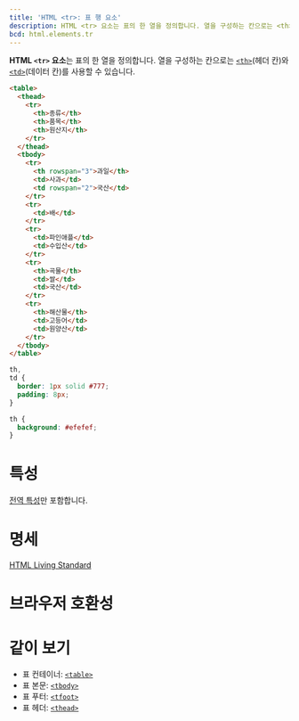 ```yaml
---
title: 'HTML <tr>: 표 행 요소'
description: HTML <tr> 요소는 표의 한 열을 정의합니다. 열을 구성하는 칸으로는 <th>(헤더 칸)와 <td>(데이터 칸)를 사용할 수 있습니다.
bcd: html.elements.tr
---
```


**HTML `<tr>` 요소**는 표의 한 열을 정의합니다. 열을 구성하는 칸으로는 [`<th>`](https://developer.mozilla.org/en-US/docs/Web/HTML/Element/th)(헤더 칸)와 [`<td>`](https://developer.mozilla.org/en-US/docs/Web/HTML/Element/td)(데이터 칸)를 사용할 수 있습니다.

<HTMLDemo height={180}>

```html
<table>
  <thead>
    <tr>
      <th>종류</th>
      <th>품목</th>
      <th>원산지</th>
    </tr>
  </thead>
  <tbody>
    <tr>
      <th rowspan="3">과일</th>
      <td>사과</td>
      <td rowspan="2">국산</td>
    </tr>
    <tr>
      <td>배</td>
    </tr>
    <tr>
      <td>파인애플</td>
      <td>수입산</td>
    </tr>
    <tr>
      <th>곡물</th>
      <td>쌀</td>
      <td>국산</td>
    </tr>
    <tr>
      <th>해산물</th>
      <td>고등어</td>
      <td>원양산</td>
    </tr>
  </tbody>
</table>
```

```css
th,
td {
  border: 1px solid #777;
  padding: 8px;
}

th {
  background: #efefef;
}
```

</HTMLDemo>

# 특성

[전역 특성](/docs/Web/HTML/Global_attributes)만 포함합니다.

# 명세

[HTML Living Standard](https://html.spec.whatwg.org/multipage/tables.html#the-tr-element)

# 브라우저 호환성

<BrowserCompat data={props.bcd} />

# 같이 보기

- 표 컨테이너: [`<table>`](./table)
- 표 본문: [`<tbody>`](./tbody)
- 표 푸터: [`<tfoot>`](./tfoot)
- 표 헤더: [`<thead>`](./thead)
